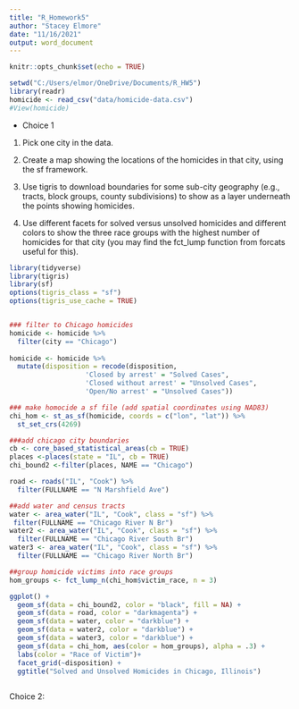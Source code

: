 ```yaml
---
title: "R_Homework5"
author: "Stacey Elmore"
date: "11/16/2021"
output: word_document
---
```


```r
knitr::opts_chunk$set(echo = TRUE)
```

```r
setwd("C:/Users/elmor/OneDrive/Documents/R_HW5")
library(readr)
homicide <- read_csv("data/homicide-data.csv")
#View(homicide)
```

- Choice 1

1. Pick one city in the data.

2. Create a map showing the locations of the homicides in that city, using the sf framework.
3. Use tigris to download boundaries for some sub-city geography (e.g., tracts, block groups, county subdivisions) to show as a layer underneath the points showing homicides. 

3. Use different facets for solved versus unsolved homicides and different colors to show the three race groups with the highest number of homicides for that city (you may find the fct_lump function from forcats useful for this).

```r
library(tidyverse)
library(tigris)
library(sf)
options(tigris_class = "sf")
options(tigris_use_cache = TRUE)


### filter to Chicago homicides
homicide <- homicide %>%
  filter(city == "Chicago") 
  
homicide <- homicide %>% 
  mutate(disposition = recode(disposition,
                   'Closed by arrest' = "Solved Cases",
                   'Closed without arrest' = "Unsolved Cases",
                   'Open/No arrest' = "Unsolved Cases"))

### make homocide a sf file (add spatial coordinates using NAD83)
chi_hom <- st_as_sf(homicide, coords = c("lon", "lat")) %>% 
  st_set_crs(4269)

###add chicago city boundaries
cb <- core_based_statistical_areas(cb = TRUE)
places <-places(state = "IL", cb = TRUE)
chi_bound2 <-filter(places, NAME == "Chicago")

road <- roads("IL", "Cook") %>% 
  filter(FULLNAME == "N Marshfield Ave")

##add water and census tracts
water <- area_water("IL", "Cook", class = "sf") %>% 
 filter(FULLNAME == "Chicago River N Br")
water2 <- area_water("IL", "Cook", class = "sf") %>% 
  filter(FULLNAME == "Chicago River South Br")
water3 <- area_water("IL", "Cook", class = "sf") %>% 
  filter(FULLNAME == "Chicago River North Br")

##group homicide victims into race groups
hom_groups <- fct_lump_n(chi_hom$victim_race, n = 3) 

ggplot() + 
  geom_sf(data = chi_bound2, color = "black", fill = NA) +
  geom_sf(data = road, color = "darkmagenta") +
  geom_sf(data = water, color = "darkblue") +
  geom_sf(data = water2, color = "darkblue") +
  geom_sf(data = water3, color = "darkblue") +
  geom_sf(data = chi_hom, aes(color = hom_groups), alpha = .3) +
  labs(color = "Race of Victim")+
  facet_grid(~disposition) +
  ggtitle("Solved and Unsolved Homicides in Chicago, Illinois")
  

```

Choice 2:

